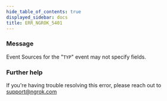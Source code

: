 ```yaml
---
hide_table_of_contents: true
displayed_sidebar: docs
title: ERR_NGROK_5401
---
```


### Message

Event Sources for the "`TYP`" event may not specify fields.

### Further help

If you're having trouble resolving this error, please reach out to [support@ngrok.com](mailto:support@ngrok.com?subject=Help%20with%20ERR_NGROK_5401)
